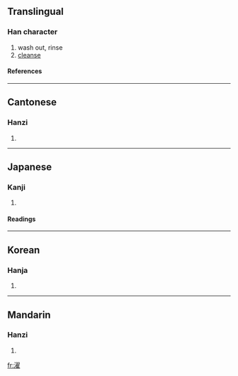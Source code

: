 ==Translingual==
===Han character===
{{Han char|rn=85|rad=水|as=14|sn=17|four=3711<sub>4</sub>|canj=水尸一土 (ESMG)}}
# wash out, rinse
# [[cleanse]]
====References====
{{Han ref|kx=0657.150|dkj=18532|dj=1067.160|hdz=31775.010|uh=6FEF|ud=28655|bh=C0DE|bd=49374}}

----
==Cantonese==
===Hanzi===
{{yue-hanzi|jyut=|y=jok6}}
# {{defn|Cantonese}}

----
==Japanese==
===Kanji===
{{ja-kanji|grade=c|rs=水14}}
# {{defn|Japanese}} 
====Readings====
{{ja-readings|on=[[たく]] (taku)|kun=[[あらう]] (arau)}}

----
==Korean==
===Hanja===
{{ko-hanja|hangeul=탁|eumhun=|rv=tak|mr=t'ak|y=thak}}
# {{defn|Korean}}

----
==Mandarin==
===Hanzi===
{{cmn-hanzi|pin=[[shuò]] ([[shuo4]]), [[zhào]] ([[zhao4]]), *[[zhuó]] ([[zhuo2]])|wg=shuo<sup>4</sup>, chao<sup>4</sup>, cho<sup>2</sup>}}
# {{defn|Mandarin}}

[[fr:濯]]